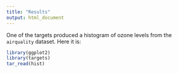 ```yaml
---
title: "Results"
output: html_document
---
```


One of the targets produced a histogram of ozone levels from the `airquality` dataset. Here it is:

```r
library(ggplot2)
library(targets)
tar_read(hist)
```
